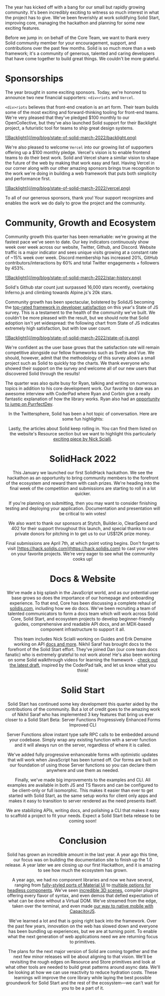 The year has kicked off with a bang for our small but rapidly growing community. It's been incredibly exciting to witness so much interest in what the project has to give. We've been feverishly at work solidifying Solid Start, improving core, managing the hackathon and planning for some new exciting features.

Before we jump in: on behalf of the Core Team, we want to thank every Solid community member for your encouragement, support, and contributions over the past few months. Solid is so much more than a web framework; it's a community of generous, talented and caring developers that have come together to build great things. We couldn't be more grateful.

# Sponsorships

The year brought in some exciting sponsors. Today, we're honored to announce two new financial supporters: `<div>riots` and `Vercel`.

`<div>riots` believes that front-end creation is an art form. Their team builds some of the most exciting and forward-thinking tooling for front-end teams. We're very pleased that they've pledged $100 monthly to our OpenCollective, but they've also launched Solid support for their Backlight project, a futuristic tool for teams to ship great design systems.

<a href="https://www.backlight.dev/" target="_blank">
  ![Backlight](/img/blog/state-of-solid-march-2022/backlight.png)
</a>

We're also pleased to welcome `Vercel` into our growing list of supporters offering up a $100 monthly pledge. Vercel's vision is to enable frontend teams to do their best work. Solid and Vercel share a similar vision to shape the future of the web by making that work easy and fast. Having Vercel in our corner along with our other amazing sponsors brings true recognition to the work we're doing in building a web framework that puts both simplicity and performance first.

<a href="https://www.vercel.com/" target="_blank">
  ![Backlight](/img/blog/state-of-solid-march-2022/vercel.png)
</a>

To all of our generous sponsors, thank you! Your support recognizes and enables the work we do daily to grow the project and the community.

# Community, Growth and Ecosystem

Community growth this quarter has been remarkable: we're growing at the fastest pace we've seen to date. Our key indicators continuously show week over week across our website, Twitter, Github, and Discord. Website traffic is a major indicator and sees unique visits growing at a constant rate of ~15% week over week. Discord membership has increased 20%, GitHub contributors/interactions by 60% and total Twitter engagements + followers by 453%.

<a href="https://star-history.com/#solidjs/solid&Date" target="_blank">
  ![Backlight](/img/blog/state-of-solid-march-2022/star-history.png)
</a>

Solid's Github star count just surpassed 16,000 stars recently, overtaking Inferno.js and climbing towards Alpine.js's 20k stars.

Community growth has been spectacular, bolstered by SolidJS becoming the [top-rated framework in developer satisfaction](https://2021.stateofjs.com/en-US/libraries/front-end-frameworks/) on this year's State of JS survey. This is a testament to the health of the community we've built. We couldn't be more pleased with the result, but we should note that Solid adoption isn't yet widespread: the following chart from State of JS indicates extremely high satisfaction, but with low user count.

<a href="https://2021.stateofjs.com/en-US/libraries/#scatterplot_overview" target="_blank">
  ![Backlight](/img/blog/state-of-solid-march-2022/state-of-js.png)
</a>

We're confident as the user base grows that the satisfaction rate will remain competitive alongside our fellow frameworks such as Svelte and Vue. We should, however, admit that the methodology of this survey allows a small project such as Solid to quickly top the charts. We thank everyone who showed their support on the survey and welcome all of our new users that discovered Solid through the results!

The quarter was also quite busy for Ryan, talking and writing on numerous topics in addition to his core development work. Our favorite to date was an awesome interview with CoderPad where Ryan and Corbin give a really fantastic explanation of how the library works. Ryan also had an [opportunity to jump on PurrfectDev](https://www.youtube.com/watch?v=Jn5e1NYFfN4).

<Twitch twitchId="1275982315" align="center" />

In the Twittersphere, Solid has been a hot topic of conversation. Here are some fun highlights:

<Tweet tweetLink="https://twitter.com/mjackson/status/1486468989156937728" align="center" />
<Tweet tweetLink="https://twitter.com/AdamRackis/status/1499401951447969794" align="center" />
<Tweet tweetLink="https://twitter.com/tannerlinsley/status/1502116674689925123" align="center" />
<Tweet tweetLink="https://twitter.com/housecor/status/1502622181859237900" align="center" />

Lastly, the articles about Solid keep rolling in. You can find them listed on the website's Resource section but we want to highlight this particularly [exciting piece by Nick Scialli](https://typeofnan.dev/solid-js-feels-like-what-i-always-wanted-react-to-be/).

# SolidHack 2022

This January we launched our first SolidHack hackathon. We see the hackathon as an opportunity to bring community members to the forefront of the ecosystem and reward them with cash prizes. We're heading into the final week of the competition and submissions are starting to roll in a lot quicker.

If you're planning on submitting, then you may want to consider finishing testing and deploying your application. Documentation and presentation will be critical to win votes!

We also want to thank our sponsors at Stytch, Builder.io, ClearSpend and 402 for their support throughout this launch, and special thanks to our private donors for pitching in to get us to our US$12K prize money.

Final submissions are April 7th, at which point voting begins. Don't forget to visit [https://hack.solidjs.com](https://hack.solidjs.com) to cast your votes on your favorite projects. We're very eager to see what the community cooks up!

# Docs & Website

We've made a big splash in the JavaScript world, and as our potential user base grows so does the importance of our homepage and onboarding experience. To that end, Core has been discussing a complete rehaul of [solidjs.com](https://www.solidjs.com/), including how we do docs. We've been recruiting a team of talented communicators to form a docs team which will work across Solid Core, Solid Start, and ecosystem projects to develop beginner-friendly guides, comprehensive and readable API docs, and an MDX-based component infrastructure to support it all.

This team includes Nick Scialli working on Guides and Erik Demaine working on API [docs and more](https://www.solidjs.com/guides/typescript). Nikhil Saraf has brought docs to the forefront of the Solid Start effort. They've joined Dan (our core team docs fanatic) who is extremely grateful to not work alone! He's also been working on some Solid walkthrough videos for learning the framework - [check out the latest draft](https://www.youtube.com/watch?v=WW8eFwEb8Nc), inspired by the CoderPad talk, and let us know what you think!

# Solid Start

Solid Start has continued some key development this quarter aided by the contributions of the community. But a lot of credit goes to the amazing work of Nikhil Saraf who has implemented 3 key features that bring us ever closer to a Solid Start Beta:
Server Functions
Progressively Enhanced Forms
Improved CLI

Server Functions allow instant type safe RPC calls to be embedded around your codebase. Simply wrap any existing function with a server function and it will always run on the server, regardless of where it is called.

We've added fully progressive enhanceable forms with optimistic updates that will work when JavaScript has been turned off. Our forms are built on our foundation of using those Server functions so you can declare them anywhere and use them as needed.

Finally, we've made big improvements to the examples and CLI. All examples are available in both JS and TS flavors and can be configured to be client-only or full isomorphic. This makes it easier than ever to get started with Solid Start, as the same setup works for client only apps and makes it easy to transition to server rendered as the need presents itself.

We are stabilizing APIs, writing docs, and polishing a CLI that makes it easy to scaffold a project to fit your needs. Expect a Solid Start beta release to be coming soon!

# Conclusion

Solid has grown an incredible amount in the last year. A year ago this time, our focus was on building the documentation site to finish up the 1.0 release. A year later we are closing up our first Hackathon, and it is amazing to see how much the ecosystem has grown.

A year ago, we had no component libraries and now we have several, ranging from [fully-styled ports of Material UI](https://suid.io/) to [multiple options for headless components](https://hope-ui.com/). We've seen [incredible 3D scenes](https://www.youtube.com/watch?v=lsWXyyEsw7E&t=1836s), compiler plugins offering every flavor of syntax, and even demos that defied expectation of what can be done without a Virtual DOM. We've streamed from the edge, taken over the terminal, and even made [our way to native mobile with CapacitorJS](https://ionicframework.com/blog/new-capacitor-templates-solidjs-vite/).

We've learned a lot and that is going right back into the framework. Over the past few years, innovation on the web has slowed down and everyone has been bundling up experiences, but we are at turning point. To enable what the next generation of web applications need we are returning focus to primitives.

The plans for the next major version of Solid are coming together and the next few minor releases will be about aligning to that vision. We'll be revisiting the rough edges on Resource and Store primitives and look at what other tools are needed to build great patterns around async data. We'll be looking at how we can use reactivity to reduce hydration costs. These learnings will improve the core library while laying the best possible groundwork for Solid Start and the rest of the ecosystem—we can't wait for you to be a part of it.
